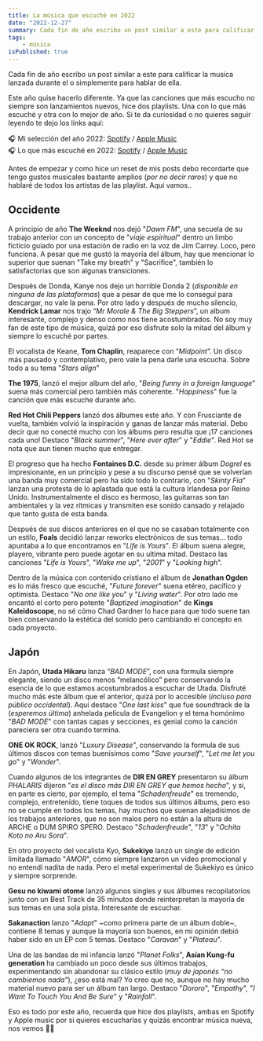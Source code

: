 ```yaml
---
title: La música que escuché en 2022
date: "2022-12-27"
summary: Cada fin de año escribo un post similar a este para calificar la musica lanzada durante el o simplemente para hablar de ella.
tags: 
    - música
isPublished: true
---
```



Cada fin de año escribo un post similar a este para calificar la musica lanzada durante el o simplemente para hablar de ella.

Este año quise hacerlo diferente. Ya que las canciones que más escucho no siempre son lanzamientos nuevos, hice dos playlists. Una con lo que más escuché y otra con lo mejor de año. Si te da curiosidad o no quieres seguir leyendo te dejo los links aquí:

🎧 Mi selección del año 2022: [Spotify](https://open.spotify.com/playlist/5BnGE1lK6luGLGUmINqyzK?si=1ab90fa4fd454e62) / [Apple Music](https://music.apple.com/cl/playlist/mi-selecci%C3%B3n-del-a%C3%B1o-2022/pl.u-6mo44a4sEey6bG)  
🎧 Lo que más escuché en 2022: [Spotify](https://open.spotify.com/playlist/77ieYgH7GWpjH922ANy7ap?si=23c8672c19544870) / [Apple Music](https://music.apple.com/cl/playlist/lo-que-m%C3%A1s-escuch%C3%A9-en-2022/pl.u-LdbqqeBTR3Xzpe)

Antes de empezar y como hice un reset de mis posts debo recordarte que tengo gustos musicales bastante amplios (_por no decir raros_) y que no hablaré de todos los artistas de las playlist. Aquí vamos..

## Occidente

A principio de año **The Weeknd** nos dejó "_Dawn FM_", una secuela de su trabajo anterior con un concepto de "_viaje espiritual_" dentro un limbo ficticio guiado por una estación de radio en la voz de Jim Carrey. Loco, pero funciona. A pesar que me gustó la mayoría del álbum, hay que mencionar lo superior que suenan "Take my breath" y "Sacrifice", también lo satisfactorias que son algunas transiciones.

<FeatureMusic
  artist="The Weeknd"
  releaseName="Dawn FM"
  image="https://is1-ssl.mzstatic.com/image/thumb/Video126/v4/bd/47/c8/bd47c8df-88aa-e56b-da25-f3eca7eb9e7f/Jobd24bacb4-0d6b-4de7-bea7-737e0c071112-131636306-PreviewImage_preview_image_nonvideo_sdr-Time1652031518583.png/592x592bb.webp"
  appleMusicUrl="https://music.apple.com/us/album/dawn-fm/1603171516"
  spotifyUrl="https://open.spotify.com/intl-es/album/2nLOHgzXzwFEpl62zAgCEC"
/>

Después de Donda, Kanye nos dejo un horrible Donda 2 (_disponible en ninguna de las plataformas_) que a pesar de que me lo conseguí para descargar, no vale la pena. Por otro lado y después de mucho silencio, **Kendrick Lamar** nos trajo “_Mr Morale & The Big Steppers_”, un album interesante, complejo y denso como nos tiene acostumbrados. No soy muy fan de este tipo de música, quizá por eso disfrute solo la mitad del álbum y siempre lo escuché por partes.

El vocalista de Keane, **Tom Chaplin**, reaparece con “_Midpoint_”. Un disco más pausado y contemplativo, pero vale la pena darle una escucha. Sobre todo a su tema "_Stars align_"

**The 1975**, lanzó el mejor album del año, "_Being funny in a foreign language_" suena más comercial pero también más coherente. "_Happiness_" fue la canción que más escuche durante año.

<FeatureMusic
  artist="The 1975"
  releaseName="Being Funny In A Foreign Language"
  image="https://is1-ssl.mzstatic.com/image/thumb/Music112/v4/ec/35/84/ec35841a-f7d1-71dd-fcb8-38e8f6c62d83/196922101519_Cover.jpg/592x592bb.webp"
  appleMusicUrl="https://music.apple.com/us/album/being-funny-in-a-foreign-language/1632479065"
  spotifyUrl="https://open.spotify.com/intl-es/album/6dVCpQ7oGJD1oYs2fv1t5M"
/>

**Red Hot Chili Peppers** lanzó dos álbumes este año. Y con Frusciante de vuelta, también volvió la inspiración y ganas de lanzar más material. Debo decir que no conecté mucho con los álbums pero resulta que ¡17 canciones cada uno! Destaco "_Black summer_", "_Here ever after_" y "_Eddie_". Red Hot se nota que aun tienen mucho que entregar.

El progreso que ha hecho **Fontaines D.C.** desde su primer álbum _Dogrel_ es impresionante, en un principio y pese a su discurso pensé que se volverían una banda muy comercial pero ha sido todo lo contrario, con "_Skinty Fia_" lanzan una protesta de lo aplastada que está la cultura Irlandesa por Reino Unido. Instrumentalmente el disco es hermoso, las guitarras son tan ambientales y la vez rítmicas y transmiten ese sonido cansado y relajado que tanto gusta de esta banda.

Después de sus discos anteriores en el que no se casaban totalmente con un estilo, **Foals** decidió lanzar reworks electrónicos de sus temas... todo apuntaba a lo que encontramos en "_Life is Yours_". El álbum suena alegre, playero, vibrante pero puede agotar en su ultima mitad. Destaco las canciones "_Life is Yours_", "_Wake me up_", "_2001_" y "_Looking high_".

Dentro de la música con contenido cristiano el álbum de **Jonathan Ogden** es lo más fresco que escuché, "_Future forever_" suena etéreo, pacífico y optimista. Destaco "_No one like you_" y "_Living water_". Por otro lado me encantó el corto pero potente "_Baptized imagination_" de **Kings Kaleidoscope**, no sé cómo Chad Gardner lo hace para que todo suene tan bien conservando la estética del sonido pero cambiando el concepto en cada proyecto.

<FeatureMusic
  artist="Jonathan Ogden"
  releaseName="Future Forever"
  image="https://is1-ssl.mzstatic.com/image/thumb/Music112/v4/e6/0b/83/e60b8381-3ac6-3b66-f238-2a270dd42e52/5037300029290.jpg/592x592bb.webp"
  appleMusicUrl="https://music.apple.com/us/album/future-forever/1647418294"
  spotifyUrl="https://open.spotify.com/intl-es/album/3dHdl1duPGtYXphNdxXIKZ"
/>
<FeatureMusic
  artist="Kings Kaleidoscope"
  releaseName="Baptized Imagination"
  image="https://is1-ssl.mzstatic.com/image/thumb/Music221/v4/a8/bc/d6/a8bcd6a2-117f-4ab4-d8cd-d4935eb405ad/artwork.jpg/592x592bb.webp"
  appleMusicUrl="https://music.apple.com/us/album/baptized-imagination/1803874333"
  spotifyUrl="https://open.spotify.com/intl-es/album/5nSHAB4oHQNjoMCIuc1a1w"
/>

## Japón

En Japón, **Utada Hikaru** lanza “_BAD MODE_”, con una formula siempre elegante, siendo un disco menos “melancólico” pero conservando la esencia de lo que estamos acostumbrados a escuchar de Utada. Disfruté mucho más este álbum que el anterior, quizá por lo accesible (_incluso para público occidental_). Aquí destaco "_One last kiss_" que fue soundtrack de la (_esperemos última_) anhelada película de Evangelion y el tema homónimo "_BAD MODE_" con tantas capas y secciones, es genial como la canción pareciera ser otra cuando termina.

<FeatureMusic
  artist="Hikaru Utada"
  releaseName="BAD MODE (BADモード)"
  image="https://is1-ssl.mzstatic.com/image/thumb/Music116/v4/8a/4f/6c/8a4f6cce-3955-92e1-b566-5c5ff715225b/4547366549522.jpg/592x592bb.webp"
  appleMusicUrl="https://music.apple.com/us/album/bad%E3%83%A2%E3%83%BC%E3%83%89/1604335159"
  spotifyUrl="https://open.spotify.com/intl-es/album/7Kxd4i6FPfW0ZuP3Q96uij"
/>

**ONE OK ROCK**, lanzó "_Luxury Disease_", conservando la formula de sus últimos discos con temas buenísimos como "_Save yourself_", "_Let me let you go_" y "_Wonder_".

Cuando algunos de los integrantes de **DIR EN GREY** presentaron su álbum _PHALARIS_ dijeron "_es el disco más DIR EN GREY que hemos hecho_", y si, en parte es cierto, por ejemplo, el tema "_Schadenfreude_" es tremendo, complejo, entretenido, tiene toques de todos sus últimos álbums, pero eso no se cumple en todos los temas, hay muchos que suenan alejadísimos de los trabajos anteriores, que no son malos pero no están a la altura de ARCHE o DUM SPIRO SPERO. Destaco "_Schadenfreude_", "_13_" y "_Ochita Koto no Aru Sora_".

En otro proyecto del vocalista Kyo, **Sukekiyo** lanzó un single de edición limitada llamado "_AMOR_", cómo siempre lanzaron un video promocional y no entendí nadita de nada. Pero el metal experimental de Sukekiyo es único y siempre sorprende.

**Gesu no kiwami otome** lanzó algunos singles y sus álbumes recopilatorios junto con un Best Track de 35 minutos donde reinterpretan la mayoría de sus temas en una sola pista. Interesante de escuchar.

<FeatureMusic
  artist="gesu no kiwami otome"
  releaseName="Maru (Best Album)"
  image="https://is1-ssl.mzstatic.com/image/thumb/Music122/v4/08/3e/11/083e1131-5290-aee3-7a45-4d7ffc28ee53/5054197152979.jpg/592x592bb.webp"
  appleMusicUrl="https://music.apple.com/us/album/maru-best-album/1618959423"
  spotifyUrl="https://open.spotify.com/intl-es/album/5gIi47cFlEt35jdh8zXl6B"
/>

**Sakanaction** lanzo "_Adapt_" ~como primera parte de un álbum doble~, contiene 8 temas y aunque la mayoría son buenos, en mi opinión debió haber sido en un EP con 5 temas. Destaco "_Caravan_" y "_Plateau_".

Una de las bandas de mi infancia lanzó "_Planet Folks_", **Asían Kung-fu generation** ha cambiado un poco desde sus últimos trabajos, experimentando sin abandonar su clásico estilo (_muy de japonés “no cambiemos nada”_), ¿eso está mal? Yo creo que no, aunque no hay mucho material nuevo para ser un álbum tan largo. Destaco "_Dororo_", "_Empathy_", "_I Want To Touch You And Be Sure_" y "_Rainfall_".

Eso es todo por este año, recuerda que hice dos playlists, ambas en Spotify y Apple music por si quieres escucharlas y quizás encontrar música nueva, nos vemos 👋🏻

<FeatureMusic
  artist="Juan Berrios"
  releaseName="Selección Albums 2022"
  image="https://is1-ssl.mzstatic.com/image/thumb/SG-MQ-US-001-Image000001/v4/94/38/a4/9438a426-e4d1-94a8-c57d-1e0635bbf7f9/image/400x400cc.webp"
  appleMusicUrl="https://music.apple.com/cl/playlist/mejores-albums-2022/pl.u-6mo44a4sEey6bG"
  spotifyUrl="https://open.spotify.com/playlist/5BnGE1lK6luGLGUmINqyzK"
/>
<FeatureMusic
  artist="Juan Berrios"
  releaseName="Más reproducido 2022"
  image="https://is1-ssl.mzstatic.com/image/thumb/SG-MQ-US-035-Image000001/v4/7a/49/a2/7a49a20c-b05b-48c4-bfa1-2b96e05f0e53/image/400x400cc.webp"
  appleMusicUrl="https://music.apple.com/cl/playlist/listening-2022/pl.u-LdbqqeBTR3Xzpe"
  spotifyUrl="https://open.spotify.com/playlist/77ieYgH7GWpjH922ANy7ap"
/>
